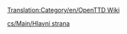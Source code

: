[[Translation:Category/en/OpenTTD Wiki]]

{{en/Bilingual box| Cs
| ---.
| ''This category contains material relating to various administration aspects of the OpenTTD Wiki.''}}


[[cs/Main/Hlavní strana]]